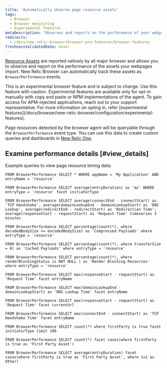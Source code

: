 ```yaml
---
title: 'Automatically observe page resource assets'
tags:
  - Browser
  - Browser monitoring
  - Experimental features
metaDescription: "Observes and reports on the performance of your webpages by automatically observing page resource timings."
redirects:
  - /docs/new-relic-browser/browser-pro-features/browser-features
freshnessValidatedDate: never
---
```


[Resource Assets](https://developer.mozilla.org/en-US/docs/Web/API/PerformanceResourceTiming) are reported natively by all major browser and allows you to observe and report on the performance of the assets your webpages import. New Relic Browser can automatically track these assets as `BrowserPerformance` events.

<Callout variant="important">
  This is an experimental browser feature and is subject to change. Use this feature with caution. Experimental features are available only for opt-in manually with copy and paste or NPM implementations of the agent. To gain access for APM-injected applications, reach out to your support representative. For more information on opting in, refer [experimental features](/docs/browser/new-relic-browser/configuration/experimental-features). 
</Callout>

Page resources detected by the browser agent will be queryable through the `BrowserPerformance` event type. You can use this data to create custom queries and dashboards in [New Relic One](/docs/new-relic-one/use-new-relic-one/get-started/introduction-new-relic-one).

## Examine performance details [#view_details]

Example queries to view page resource timing data:

```nrql
FROM BrowserPerformance SELECT * WHERE appName = 'My Application' AND entryName = 'resource'
```

```nrql
FROM BrowserPerformance SELECT average(entryDuration) as 'ms' WHERE entryType = 'resource' facet initiatorType
```

```nrql
FROM BrowserPerformance SELECT average(connectEnd - connectStart) as 'TCP Handshake', average(domainLookupEnd - domainLookupStart) as 'DNS Lookup', average(redirectEnd - redirectStart) as 'Redirection Time', average(responseStart - requestStart) as 'Request Time' timeseries 3 minutes
```

```nrql
FROM BrowserPerformance SELECT percentage(count(*), where decodedBodySize <= encodedBodySize) as 'Compressed Payloads' where entryType = 'resource'
```

```nrql
FROM BrowserPerformance SELECT percentage(count(*), where transferSize = 0) as 'Cached Payloads' where entryType = 'resource'
```

```nrql
FROM BrowserPerformance SELECT percentage(count(*), where renderBlockingStatus is NOT NULL ) as 'Render Blocking Resources' where entryType = 'resource'
```

```nrql
FROM BrowserPerformance SELECT max(responseStart - requestStart) as 'Request Time' facet entryName
```

```nrql
FROM BrowserPerformance SELECT max(domainLookupEnd - domainLookupStart) as 'DNS Lookup Time' facet entryName
```

```nrql
FROM BrowserPerformance SELECT max(responseStart - requestStart) as 'Request Time' facet currentUrl
```

```nrql
FROM BrowserPerformance SELECT max(connectEnd - connectStart) as 'TCP Handshake Time' facet entryName
```

```nrql
FROM BrowserPerformance SELECT count(*) where firstParty is true facet initiatorType limit 100
```

```nrql
FROM BrowserPerformance SELECT count(*) facet cases(where firstParty is true as 'First Party Asset')
```

```nrql
FROM BrowserPerformance SELECT average(entryDuration) facet cases(where firstParty is true as 'First Party Asset', where 1=1 as Other)
```
